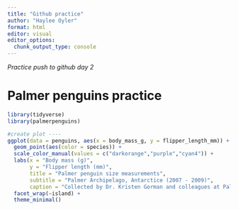 ```yaml
---
title: "Github practice"
author: "Haylee Oyler"
format: html
editor: visual
editor_options: 
  chunk_output_type: console
---
```


*Practice push to github day 2*

# Palmer penguins practice

```r
library(tidyverse)
library(palmerpenguins)

#create plot ----
ggplot(data = penguins, aes(x = body_mass_g, y = flipper_length_mm)) +
  geom_point(aes(color = species)) +
  scale_color_manual(values = c("darkorange","purple","cyan4")) +
  labs(x = "Body mass (g)",
       y = "Flipper length (mm)",
       title = "Palmer penguin size measurements",
       subtitle = "Palmer Archipelago, Antarctice (2007 - 2009)",
       caption = "Collected by Dr. Kristen Gorman and colleagues at Palmer Station LTER") +
  facet_wrap(~island) +
  theme_minimal()
```

